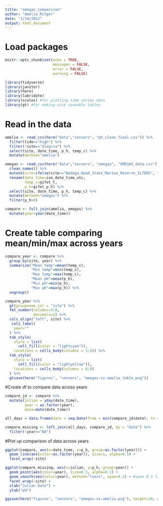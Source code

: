 ```yaml
---
title: "omegas_comparison"
author: "Amelia Ritger"
date: "1/14/2022"
output: html_document
---
```


# Load packages
```r
knitr::opts_chunk$set(echo = TRUE,
                      messages = FALSE, 
                      error = FALSE,
                      warning = FALSE)

library(tidyverse)
library(janitor)
library(here)
library(lubridate)
library(scales) #for plotting time series data
library(gt) #for making nice saveable tables
```

# Read in the data
```r
amelia <- read_csv(here("data","sensors", "ph_clean_final.csv")) %>%
  filter(tide=="high") %>%
  filter(!site=="Alegria") %>%
  select(site, date_time, p_h, temp_c) %>%
  mutate(method="amelia")

omegas <- read_csv(here("data","sensors", "omegas", "OMEGAS_data.csv")) %>%
  clean_names() %>%
  mutate(site=ifelse(site=="Bodega_Head_State_Marine_Reserve_ILTERS", "Bodega Bay", "Lompoc Landing")) %>%
  rename(date_time=iso_date_time_utc,
         temp_c=gifet_t,
         p_h=gifet_p_h) %>%
  select(site, date_time, p_h, temp_c) %>%
  mutate(method="omegas") %>%
  filter(p_h>0)

compare <- full_join(amelia, omegas) %>%
  mutate(year=year(date_time))
```

# Create table comparing mean/min/max across years
```r
compare_year <- compare %>%
  group_by(site, year) %>%
  summarize("Mean temp"=mean(temp_c),
            "Min temp"=min(temp_c),
            "Max temp"=max(temp_c),
            "Mean pH"=mean(p_h), 
            "Min pH"=min(p_h),
            "Max pH"=max(p_h)) %>%
  ungroup()

compare_year %>%
  gt(groupname_col = "site") %>%
  fmt_number(columns=3:8,
             decimals=2) %>%
  cols_align("left", site) %>%
   cols_label(
    year=""
  ) %>%
  tab_style(
    style = list(
      cell_fill(color = "lightcyan")),
    locations = cells_body(columns = 3:5)) %>%
  tab_style(
    style = list(
      cell_fill(color = "lightyellow")),
    locations = cells_body(columns = 6:8)
  ) %>%
  gtsave(here("figures", "sensors", "omegas-vs-amelia_table.png"))
```

#Create df to compare data across years
```r
compare_jd <- compare %>%
  mutate(julian = yday(date_time),
         year = as.factor(year),
         date=date(date_time))

all_days = data.frame(date = seq.Date(from = min(compare_jd$date), to = max(compare_jd$date), by="day"))

compare_missing <- left_join(all_days, compare_jd, by = "date") %>%
  filter(!year=="NA")
```

#Plot up comparison of data across years
```r
ggplot(compare, aes(x=date_time, y=p_h, group=as.factor(year))) +
  geom_line(aes(color=as.factor(year)), size=1, alpha=0.5) +
  facet_wrap(~site)

ggplot(compare_missing, aes(x=julian, y=p_h, group=year)) +
  geom_point(aes(color=year), size=0.5, alpha=0.1) +
  geom_smooth(aes(color=year), method="loess", span=0.2) + #span 0.3 looks similar to method="gam"
  facet_wrap(~site) +
  xlab("Julian Date") +
  ylab("pH")

ggsave(here("figures", "sensors", "omegas-vs-amelia.png"), height=20, width=40, units="cm")
```